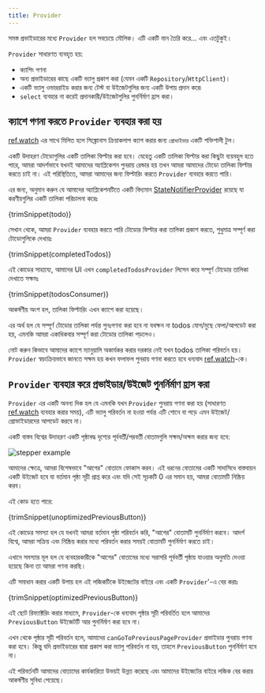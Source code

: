 ```yaml
---
title: Provider
---
```



সমস্ত প্রভাইডারের মধ্যে `Provider` হল সবচেয়ে মৌলিক। এটি একটি মান তৈরি করে... এবং এতটুকুই।

`Provider` সাধারণত ব্যবহৃত হয়:

- ক্যাশিং গণনা
- অন্য প্রভাইডারের কাছে একটি ভ্যালু প্রকাশ করা (যেমন একটি `Repository`/`HttpClient`)।
- একটি ভ্যালু ওভাররাইড করার জন্য টেস্ট বা উইজেটগুলির জন্য একটি উপায় প্রদান করে৷
- `select` ব্যবহার না করেই প্রদানকারী/উইজেটগুলির পুনর্নির্মাণ হ্রাস করা।

## ক্যাশে গণনা করতে `Provider` ব্যবহার করা হয়

[ref.watch] এর সাথে মিলিত হলে সিঙ্ক্রোনাস ক্রিয়াকলাপ ক্যাশ করার জন্য `প্রোভাইডার` একটি শক্তিশালী টুল।

একটি উদাহরণ টোডোগুলির একটি তালিকা ফিল্টার করা হবে।
যেহেতু একটি তালিকা ফিল্টার করা কিছুটা ব্যয়বহুল হতে পারে, আমরা আদর্শভাবে যখনই আমাদের অ্যাপ্লিকেশন পুনরায় রেন্ডার হয় তখন আমরা আমাদের টোডো তালিকা ফিল্টার করতে চাই না।
এই পরিস্থিতিতে, আমরা আমাদের জন্য ফিল্টারিং করতে `Provider` ব্যবহার করতে পারি।

এর জন্য, অনুমান করুন যে আমাদের অ্যাপ্লিকেশনটিতে একটি বিদ্যমান [StateNotifierProvider] রয়েছে যা করণীয়গুলির একটি তালিকা পরিচালনা করেঃ

<CodeBlock>{trimSnippet(todo)}</CodeBlock>

সেখান থেকে, আমরা `Provider` ব্যবহার করতে পারি টোডোর ফিল্টার করা তালিকা প্রকাশ করতে, শুধুমাত্র সম্পূর্ণ করা টোডোগুলিকে দেখায়ঃ

<CodeBlock>{trimSnippet(completedTodos)}</CodeBlock>

এই কোডের সাহায্যে, আমাদের UI এখন `completedTodosProvider` লিসেন করে সম্পূর্ণ টোডোর তালিকা দেখাতে সক্ষমঃ

<CodeBlock>{trimSnippet(todosConsumer)}</CodeBlock>

আকর্ষণীয় অংশ হল, তালিকা ফিল্টারিং এখন ক্যাশে করা হয়েছে।

এর অর্থ হল যে সম্পূর্ণ টোডোর তালিকা পর্যন্ত পুনঃগণনা করা হবে না যথক্ষন না 
todos যোগ/মুছে ফেলা/আপডেট করা হয়, এমনকি আমরা একাধিকবার সম্পূর্ণ করা টোডোর তালিকা পড়লেও।

নোট করুন কিভাবে আমাদের ক্যাশে ম্যানুয়ালি অকার্যকর করার দরকার নেই যখন todos তালিকা পরিবর্তন হয়। `Provider` স্বয়ংক্রিয়ভাবে জানতে সক্ষম হয় কখন ফলাফল পুনরায় গণনা করতে হবে ধন্যবাদ [ref.watch]-কে।

## `Provider` ব্যবহার করে প্রভাইডার/উইজেট পুনর্নির্মাণ হ্রাস করা

 `Provider` এর একটি অনন্য দিক হল যে এমনকি যখন `Provider` পুনরায় গণনা করা হয় (সাধারণত [ref.watch] ব্যবহার করার সময়), এটি ভ্যালু পরিবর্তন না হওয়া পর্যন্ত এটি শোনে বা পড়ে এমন উইজেট/প্রোভাইডারদের আপডেট করবে না।

একটি বাস্তব বিশ্বের উদাহরণ একটি পৃষ্ঠাবদ্ধ দৃশ্যের পূর্ববর্তী/পরবর্তী বোতামগুলি সক্ষম/অক্ষম করার জন্য হবে:

![stepper example](https://user-images.githubusercontent.com/134939/47580830-31263a00-d950-11e8-9b61-0eaddab2709e.png)

আমাদের ক্ষেত্রে, আমরা বিশেষভাবে "আগের" বোতামে ফোকাস করব।
এই ধরনের বোতামের একটি সাদাসিধে বাস্তবায়ন একটি উইজেট হবে যা বর্তমান পৃষ্ঠা সূচী প্রাপ্ত করে এবং যদি সেই সূচকটি 0 এর সমান হয়, আমরা বোতামটি নিষ্ক্রিয় করব।

এই কোড হতে পারে:

<CodeBlock>{trimSnippet(unoptimizedPreviousButton)}</CodeBlock>


এই কোডের সমস্যা হল যে যখনই আমরা বর্তমান পৃষ্ঠা পরিবর্তন করি, "আগের" বোতামটি পুনর্নির্মাণ করবে। আদর্শ বিশ্বে, আমরা সক্রিয় এবং নিষ্ক্রিয় করার মধ্যে পরিবর্তন করার সময়ই বোতামটি পুনর্নির্মাণ করতে চাই।

এখানে সমস্যার মূল হল যে ব্যবহারকারীকে "আগের" বোতামের মধ্যে সরাসরি পূর্ববর্তী পৃষ্ঠায় যাওয়ার অনুমতি দেওয়া হয়েছে কিনা তা আমরা গণনা করছি।

এটি সমাধান করার একটি উপায় হল এই লজিকটিকে উইজেটের বাইরে এবং একটি `Provider`'-এ বের করাঃ

<CodeBlock>{trimSnippet(optimizedPreviousButton)}</CodeBlock>

এই ছোট রিফ্যাক্টরিং করার মাধ্যমে, `Provider`-কে ধন্যবাদ পৃষ্ঠার সূচী পরিবর্তিত হলে আমাদের `PreviousButton` উইজেটটি আর পুনর্নির্মাণ করা হবে না।

এখন থেকে পৃষ্ঠার সূচী পরিবর্তন হলে, আমাদের `canGoToPreviousPageProvider` প্রভাইডার পুনরায় গণনা করা হবে। কিন্তু যদি প্রভাইডারের দ্বারা প্রকাশ করা ভ্যালু পরিবর্তন না হয়, তাহলে `PreviousButton` পুনর্নির্মাণ হবে না।

এই পরিবর্তনটি আমাদের বোতামের কার্যকারিতা উভয়ই উন্নত করেছে এবং আমাদের উইজেটের বাইরে লজিক বের করার আকর্ষণীয় সুবিধা পেয়েছে।

[ref.watch]: ../concepts/reading#using-refwatch-to-observe-a-provider
[statenotifierprovider]: ./state_notifier_provider
